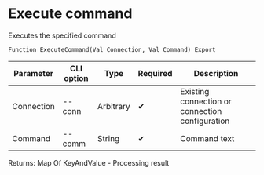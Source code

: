 ﻿---
sidebar_position: 3
description: Execute command and other functions to work with SSH in the Open Integration Package, a free open-source integration library for 1C:Enterprise 8, OneScript and CLI
keywords: [1C, 1С, 1С:Enterprise, 1С:Enterprise 8.3, API, Integration, Services, Exchange, OneScript, CLI, SSH]
---


# Execute command
 Executes the specified command



`Function ExecuteCommand(Val Connection, Val Command) Export`

  | Parameter | CLI option | Type | Required | Description |
  |-|-|-|-|-|
  | Connection | --conn | Arbitrary | &#x2714; | Existing connection or connection configuration |
  | Command | --comm | String | &#x2714; | Command text |

  
  Returns:  Map Of KeyAndValue - Processing result

<br/>




 




